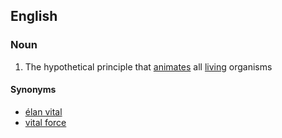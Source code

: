 ==English==

===Noun===
{{wikipedia}}
{{en-noun|sg=[[life]] [[force]]|-}}

# The hypothetical principle that [[animate]]s all [[living]] organisms

====Synonyms====
*[[élan vital]]
*[[vital force]]